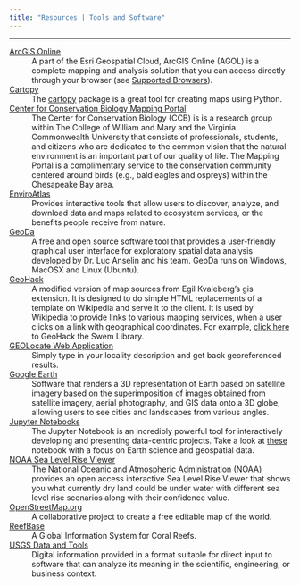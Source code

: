 ```yaml
---
title: "Resources | Tools and Software"
---
```


***

[ArcGIS Online](https://www.arcgis.com/index.html)
:   A part of the Esri Geospatial Cloud, ArcGIS Online (AGOL) is a complete mapping and analysis solution that you can access directly through your browser (see [Supported Browsers](https://doc.arcgis.com/en/arcgis-online/reference/browsers.htm)).

[Cartopy](http://earthpy.org/category/visualization.html)
:   The [cartopy](https://scitools.org.uk/cartopy/docs/latest/) package is a great tool for creating maps using Python.

[Center for Conservation Biology Mapping Portal](https://ccbbirds.org/maps/)
:   The Center for Conservation Biology (CCB) is is a research group within The College of William and Mary and the Virginia Commonwealth University that consists of professionals, students, and citizens who are dedicated to the common vision that the natural environment is an important part of our quality of life.
    The Mapping Portal is a complimentary service to the conservation community centered around birds (e.g., bald eagles and ospreys) within the Chesapeake Bay area.

[EnviroAtlas](https://www.epa.gov/enviroatlas)
:   Provides interactive tools that allow users to discover, analyze, and download data and maps related to ecosystem services, or the benefits people receive from nature.

[GeoDa](https://geodacenter.github.io/)
:   A free and open source software tool that provides a user-friendly graphical user interface for exploratory spatial data analysis developed by Dr. Luc Anselin and his team.
    GeoDa runs on Windows, MacOSX and Linux (Ubuntu).

[GeoHack](https://tools.wmflabs.org/geohack/)
:   A modified version of map sources from Egil Kvaleberg's gis extension.
    It is designed to do simple HTML replacements of a template on Wikipedia and serve it to the client.
    It is used by Wikipedia to provide links to various mapping services, when a user clicks on a link with geographical coordinates.
    For example, [click here](https://geohack.toolforge.org/geohack.php?params=37_16_11_N_76_42_58_W) to GeoHack the Swem Library.

[GEOLocate Web Application](http://www.geo-locate.org/web/WebGeoref.aspx)
:   Simply type in your locality description and get back georeferenced results.

[Google Earth](https://www.google.com/earth/)
:   Software that renders a 3D representation of Earth based on satellite imagery based on the superimposition of images obtained from satellite imagery, aerial photography, and GIS data onto a 3D globe, allowing users to see cities and landscapes from various angles.

[Jupyter Notebooks](https://www.dataquest.io/blog/jupyter-notebook-tutorial/)
:   The Jupyter Notebook is an incredibly powerful tool for interactively developing and presenting data-centric projects.
    Take a look at [these](https://github.com/jupyter/jupyter/wiki/A-gallery-of-interesting-Jupyter-Notebooks#earth-science-and-geo-spatial-data) notebook with a focus on Earth science and geospatial data.

[NOAA Sea Level Rise Viewer](https://bit.ly/3CoqyBC)
:   The National Oceanic and Atmospheric Administration (NOAA) provides an open access interactive Sea Level Rise Viewer that shows you what currently dry land could be under water with different sea level rise scenarios along with their confidence value.

[OpenStreetMap.org](https://www.openstreetmap.org/#map=15/37.2707/-76.7191)
:   A collaborative project to create a free editable map of the world.

[ReefBase](http://www.reefbase.org/)
:   A Global Information System for Coral Reefs.

[USGS Data and Tools](https://www.usgs.gov/products/data-and-tools/overview)
:   Digital information provided in a format suitable for direct input to software that can analyze its meaning in the scientific, engineering, or business context.
